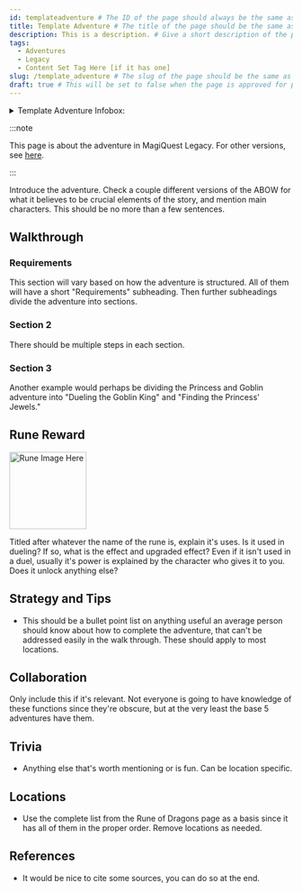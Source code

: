 ```yaml
---
id: templateadventure # The ID of the page should always be the same as the file name, just without the extension and any special characters
title: Template Adventure # The title of the page should be the same as the ID, but should be capitalized and formatted like a proper title
description: This is a description. # Give a short description of the page, can be a sentence or two and is mostly used for embeds
tags:
  - Adventures
  - Legacy
  - Content Set Tag Here [if it has one]
slug: /template_adventure # The slug of the page should be the same as the ID, but should be formatted like a URL with proper continuity & underscores
draft: true # This will be set to false when the page is approved for publishing. Do NOT edit this line unless you're a wiki admin & know what you're doing
---
```


<details>
  <summary>Template Adventure Infobox:</summary>
  | Template Adventure |
  | --- |
  | <img src="" alt="Template Adventure Art" width="270" hight="338" title="Template Adventure Art"></img> |

  | General Information |  |
  | --- | --- |
  | Content Set | Wiki Template Pages |
  | Adventure Giver | Character |
  | Reward Giver | Character |
  | Prerequisites | - [Placeholder Rune](/docs/runes/ReplaceMe) <br></br> - [Placeholder Rune](/docs/runes/ReplaceMe) |

  | Rewards |  |  |
  | --- | --- | --- |
  | ***Gold*** | ***XP*** | ***Rune*** |
  | 0 <img src="\img\Gold.webp" alt="Gold Icon" width="24" hight="24" title="Gold Icon"></img> | 0 <img src="\img\XP.webp" alt="XP Icon" width="24" hight="25" title="XP Icon"></img> | [Template Rune](/docs/runes/ReplaceMe) |

  | In Other Versions |  |
  | --- | --- |
  | [MagiQuest Chronicles](https://magiquest.wiki) | [MagiQuest Plus](https://magiquest.wiki) |
</details>

:::note

This page is about the adventure in MagiQuest Legacy. For other versions, see [here](https://magiquest.wiki).

:::

Introduce the adventure. Check a couple different versions of the ABOW for what it believes to be crucial elements of the story, and mention main characters. This should be no more than a few sentences.

## Walkthrough

### Requirements

This section will vary based on how the adventure is structured. All of them will have a short "Requirements" subheading. Then further subheadings divide the adventure into sections.

### Section 2

There should be multiple steps in each section.

### Section 3

Another example would perhaps be dividing the Princess and Goblin adventure into "Dueling the Goblin King" and "Finding the Princess' Jewels."

## Rune Reward

<img src="" alt="Rune Image Here" width="137" hight="192" title="Image description here"></img>

Titled after whatever the name of the rune is, explain it's uses. Is it used in dueling? If so, what is the effect and upgraded effect? Even if it isn't used in a duel, usually it's power is explained by the character who gives it to you. Does it unlock anything else?

## Strategy and Tips

- This should be a bullet point list on anything useful an average person should know about how to complete the adventure, that can't be addressed easily in the walk through. These should apply to most locations.

## Collaboration

Only include this if it's relevant. Not everyone is going to have knowledge of these functions since they're obscure, but at the very least the base 5 adventures have them.

## Trivia

- Anything else that's worth mentioning or is fun. Can be location specific.

## Locations

- Use the complete list from the Rune of Dragons page as a basis since it has all of them in the proper order. Remove locations as needed.

## References

- It would be nice to cite some sources, you can do so at the end.